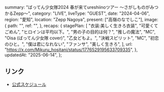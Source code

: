   summary: "ばってん少女隊2024 春が来てureshiinoツアー 〜さがしものがみつかるZepp〜",
  category: "LIVE",
  liveType: "GUEST",
  date: "2024-04-06",
  region: "愛知",
  location: "Zepp Nagoya",
  present: ["高嶺のなでしこ"],
  image: {
    path: "",
    ref: "",
  },
  recaps: {
    stagePlan: [
      "衣装:美しく生きろ衣装",
      "可愛くてごめん",
      "ヒロインは平均以下。",
      "男の子の目的は何？",
      "推しの魔法",
      "MC",
      "Oisa (ばってん少女隊 cover)",
      "乙女どもよ。",
      "決戦スピリット",
      "MC",
      "初恋のひと。",
      "僕は君になれない",
      "ファンサ",
      "美しく生きろ",
    ],
    url: "https://x.com/Mikuru_hositani/status/1776529195633709335",
  },
  updatedAt: "2025-06-14",
};

## リンク

- [公式スケジュール](https://takanenonadeshiko.jp/?p=1899)
